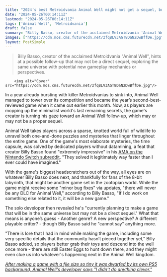 ```yaml
---
title: "2024’s best Metroidvania Animal Well might not get a sequel, but its creator wants to make another game in the same 8-bit universe"
date: "2024-05-26T00:14:11Z"
lastmod: "2024-05-26T00:14:11Z"
tags: ['Animal Well', 'Metroidvania']
draft: false
summary: "Billy Basso, creator of the acclaimed Metroidvania 'Animal Well', hints at a possible follow-up that may not be a direct sequel, exploring the same universe with potential new gameplay mechanics or perspectives."
images: ["https://cdn.mos.cms.futurecdn.net/zfqBLVJAGT8DaN2DwBffDe.jpg"]
layout: PostSimple
---
```

> Billy Basso, creator of the acclaimed Metroidvania "Animal Well", hints at a possible follow-up that may not be a direct sequel, exploring the same universe with potential new gameplay mechanics or perspectives.


        <img alt="Cover" src="https://cdn.mos.cms.futurecdn.net/zfqBLVJAGT8DaN2DwBffDe.jpg"/>
        
In a year already bursting with killer Metroidvanias to sink into, Animal Well managed to tower over its competition and became the year’s second-best-reviewed game when it came out earlier this month. Now, as players are mopping up the minimalist world's last remaining secrets, the game's creator is turning his gaze toward an Animal Well follow-up, which may or may not be a proper sequel.

Animal Well takes players across a sparse, knotted world full of wildlife to unravel both one-and-done puzzles and mysteries that linger throughout the entire game. One of the game's most elaborate mysteries, the time capsule, was solved by dedicated players without datamining, a feat that creator Billy Basso found "extremely impressive" in his [AMA on the Nintendo Switch subreddit](https://www.reddit.com/r/NintendoSwitch/comments/1cybe5t/we_are_billy_basso_and_dan_adelman_creator_of/). "They solved it legitimately way faster than I ever could have imagined."

With the game's biggest headscratchers out of the way, all eyes are on whatever Billy Basso does next, and thankfully for fans of the 8-bit labyrinth, that might be another game set in the zootopian world. While the game might receive some "minor bug fixes" via updates, "there will never be any DLC for Animal Well," according to Billy Basso, "If I do work on something else related to it, it will be a new game."

The solo developer then revealed he's "currently planning to make a game that will be in the same universe but may not be a direct sequel." What that means is anyone’s guess - Another genre? A new perspective? A different playable critter? - though Billy Basso said he "cannot say" anything more. 

"There is lore that I had in mind while making the game, including some very specific details that the community hasn’t pieced together yet," Billy Basso added, so players better grab their toys and descend into the well once more - there are still Easter Eggs to hunt down there, and they might even clue us into whatever's happening next in the Animal Well kingdom. 

[<em>After making a game with a file size so tiny it was dwarfed by its own PS5 background, Animal Well's developer says "I didn't do anything clever."</em>](https://www.gamesradar.com/games/platformer/after-making-a-game-with-a-file-size-so-tiny-it-was-dwarfed-by-its-own-ps5-background-developer-of-hit-metroidvania-animal-well-says-i-didnt-do-anything-clever/)
        